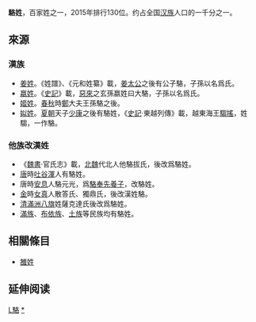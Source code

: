 {{Unreferenced|time=2017-11-08T16:54:54+00:00}}
{{姓氏
|姓氏=骆
|拼音=Luò
|中国大陆=Luo
|南京官話=lo<sup>5</sup>
|台湾=Lo
|香港=Lok
|澳门=lok
|新加坡=
|马来西亚=Loke/Lok/Loh/Lock
|越南=Lạc
|韩国=
|反切=
|同音字=
|堂号=
|郡望=[[内黄郡|内黄郡]]
}}

'''駱姓'''，百家姓之一，2015年排行130位。约占全国[[汉族|汉族]]人口的一千分之一。

== 來源 ==

=== 漢族 ===
* [[姜姓|姜姓]]。《姓譜》、《元和姓纂》載，[[姜太公|姜太公]]之後有公子駱，子孫以名爲氏。
* [[嬴姓|嬴姓]]。《[[史記|史記]]》載，[[惡來|惡來]]之玄孫嬴姓曰大駱，子孫以名爲氏。
* [[姬姓|姬姓]]。[[春秋时期|春秋]]時[[鄭|鄭]]大夫王孫駱之後。
* [[姒姓|姒姓]]。[[夏朝|夏朝]]天子[[少康|少康]]之後有駱姓，《[[史記|史記]]·東越列傳》載，越東海王[[騶搖|騶搖]]，姓騶，一作駱。

=== 他族改漢姓 ===
* 《[[魏書|魏書]]·官氏志》載，[[北魏|北魏]]代北人他駱拔氏，後改爲駱姓。
* [[唐|唐]]時[[吐谷渾|吐谷渾]]人有駱姓。
* 唐時[[安息|安息]]人駱元光，爲[[駱奉先|駱奉先]][[養子|養子]]，改駱姓。
* [[金|金]]時[[女真|女真]]人散答氏、獨鼎氏，後改漢姓駱。
* [[清|清]][[滿洲八旗|滿洲八旗]]姓薩克達氏後改爲駱姓。
* [[滿族|滿族]]、[[布依族|布依族]]、[[土族|土族]]等民族均有駱姓。

==相關條目==
*[[雒姓|雒姓]]
== 延伸阅读 ==
{{Wikisource further reading}}

[[Category:漢姓|L駱]]
[[Category:駱姓|*]]